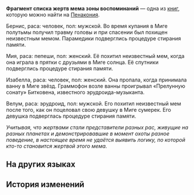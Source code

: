 {{Книга Инфобокс
|id           = 304
|Название     = Фрагмент списка жертв мема зоны воспоминаний
|Изображение  = Item Penacony Readable 3.png
|Мир          = Пенакония
|Томов        = 1
|Автор        = <!--нужно добавить-->
|Описание     = Рукописный фрагмент со списком жертв мема зоны воспоминаний - один из самых охраняемых секретов Семьи. Нам удалось разгадать шифр, которым воспользовался информатор.
|Том1         = {{tx}}
|Источник1    = {{tx|Отсутствует источник}}
|Персонажи    = 
|Фракции      = 
}}
'''Фрагмент списка жертв мема зоны воспоминаний''' — одна из [[Книги|книг]], которую можно найти на [[Пенакония]].
<!--
==Получение==
<gallery>
Книга НАЗВАНИЕ.png|НАЗВАНИЕ
Локация НАЗВАНИЕ.png|Расположение на карте. Ближайший пространственный якорь «[[НАЗВАНИЕ]]»
</gallery>
-->
{{Размер|+3|<div align="center">Внимание: представленные ниже сведения</div>}}<br />
{{Размер|+9|<div align="center">СТРОГО КОНФИДЕНЦИАЛЬНЫ</div>}}


Бернис, раса: человек, пол: мужской. Во время купания в Миге полутьмы получил травму головы и при спасении был похищен неизвестным мемом. Парамедики подверглись процедуре стирания памяти.

Мия, раса: пепеши, пол: женский. Её похитил неизвестный мем, когда она играла в прятки с друзьями в Миге солнца. Её спутники подверглись процедуре стирания памяти.

Изабелла, раса: человек, пол: женский. Она пропала, когда принимала ванну в Миге звёзд. Граммофон возле ванны проигрывал «Прелунную сонату» Битковена, известного эрудроида-музыканта.

Велум, раса: эрудроид, пол: мужской. Его похитил неизвестный мем после того, как он поцеловал свою девушку в Миге сумерек. Его девушка подверглась процедуре стирания памяти.

''Учитывая, что жертвами стали представители разных рас, живущие на разных планетах и демонстрировавшие в момент охоты разное поведение, в настоящее время не удаётся выявить логику, по которой кто-то становится жертвой этого мема.''

==На других языках==
{{На других языках
|en   = ''Memory Zone Meme Victim List Snippet''
|zhs  = 《忆域迷因受害者名单片段》
|zht  = 《憶域迷因受害者名單片段》
|ja   = 『記憶域ミームの被害者リストの一部』
|ko   = ≪기억의 영역 밈 피해자 명단 일부≫
|es   = «Fragmento de la lista de víctimas del Meme de la Zona de los Recuerdos»
|fr   = ''Extrait de la liste des victimes de la Créature mémorielle''
|ru   = Фрагмент списка жертв мема зоны воспоминаний
|th   = รายชื่อเหยื่อของ Memory Zone Meme
|vi   = "Đoạn Danh Sách Người Bị Hại Meme Vùng Hồi Ức"
|de   = „Schnipsel mit der Liste der Opfer des Speicherbereich-Mems“
|id   = "Cuplikan Daftar Korban Memory Zone Meme"
|pt   = "Recorte da Lista de Vítimas do Mimema da Zona da Memória"
}}

==История изменений==
{{История изменений|2.7}}